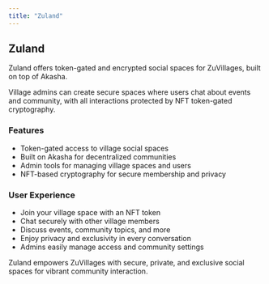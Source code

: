 ```yaml
---
title: "Zuland"
---
```

## Zuland

Zuland offers token-gated and encrypted social spaces for ZuVillages, built on top of Akasha.

Village admins can create secure spaces where users chat about events and community, with all interactions protected by NFT token-gated cryptography.

### Features

- Token-gated access to village social spaces
- Built on Akasha for decentralized communities
- Admin tools for managing village spaces and users
- NFT-based cryptography for secure membership and privacy

### User Experience

- Join your village space with an NFT token
- Chat securely with other village members
- Discuss events, community topics, and more
- Enjoy privacy and exclusivity in every conversation
- Admins easily manage access and community settings

Zuland empowers ZuVillages with secure, private, and exclusive social spaces for vibrant community interaction.
